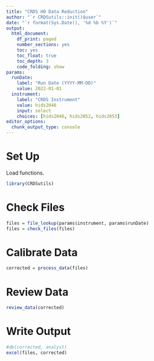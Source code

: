 ```yaml
---
title: "CRDS HO Data Reduction"
author: "`r CRDSutils::init()$user`"
date: "`r format(Sys.Date(), '%d %b %Y')`"
output:
  html_document: 
    df_print: paged
    number_sections: yes
    toc: yes
    toc_float: true
    toc_depth: 3
    code_folding: show
params:
  runDate:
    label: "Run Date (YYYY-MM-DD)"
    value: 2022-01-01
  instrument:
    label: "CRDS Instrument"
    value: hids2046
    input: select
    choices: [hids2046, hids2052, hids2053]
editor_options:
  chunk_output_type: console
---
```


# Set Up

Load functions.

```r
library(CRDSutils)
```

# Check Files

```r
files = file_lookup(params$instrument, params$runDate)
files = check_files(files)
```

# Calibrate Data

```r
corrected = process_data(files)
```

# Review Data

```r
review_data(corrected)
```

# Write Output

```r
#db(corrected, analyst)
excel(files, corrected)
```
